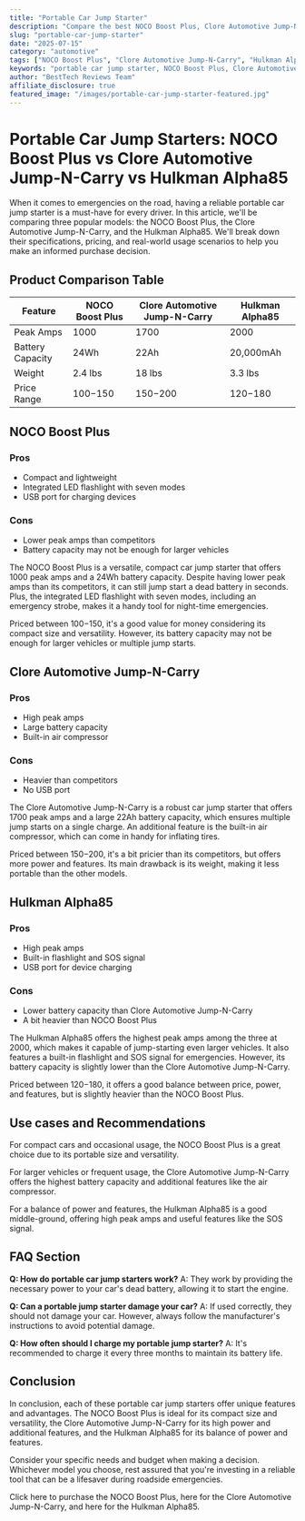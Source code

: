 ```yaml
---
title: "Portable Car Jump Starter"
description: "Compare the best NOCO Boost Plus, Clore Automotive Jump-N-Carry, Hulkman Alpha85 and more. Find the perfect automotive with our detailed reviews and recommendations."
slug: "portable-car-jump-starter"
date: "2025-07-15"
category: "automotive"
tags: ["NOCO Boost Plus", "Clore Automotive Jump-N-Carry", "Hulkman Alpha85"]
keywords: "portable car jump starter, NOCO Boost Plus, Clore Automotive Jump-N-Carry, Hulkman Alpha85"
author: "BestTech Reviews Team"
affiliate_disclosure: true
featured_image: "/images/portable-car-jump-starter-featured.jpg"
---
```


# Portable Car Jump Starters: NOCO Boost Plus vs Clore Automotive Jump-N-Carry vs Hulkman Alpha85

When it comes to emergencies on the road, having a reliable portable car jump starter is a must-have for every driver. In this article, we'll be comparing three popular models: the NOCO Boost Plus, the Clore Automotive Jump-N-Carry, and the Hulkman Alpha85. We'll break down their specifications, pricing, and real-world usage scenarios to help you make an informed purchase decision.

## Product Comparison Table

| Feature | NOCO Boost Plus | Clore Automotive Jump-N-Carry | Hulkman Alpha85 |
|---|---|---|---|
| Peak Amps | 1000 | 1700 | 2000 |
| Battery Capacity | 24Wh | 22Ah | 20,000mAh|
| Weight | 2.4 lbs | 18 lbs | 3.3 lbs |
| Price Range | $100-$150 | $150-$200 | $120-$180 |

## NOCO Boost Plus

### Pros
- Compact and lightweight
- Integrated LED flashlight with seven modes
- USB port for charging devices

### Cons
- Lower peak amps than competitors
- Battery capacity may not be enough for larger vehicles

The NOCO Boost Plus is a versatile, compact car jump starter that offers 1000 peak amps and a 24Wh battery capacity. Despite having lower peak amps than its competitors, it can still jump start a dead battery in seconds. Plus, the integrated LED flashlight with seven modes, including an emergency strobe, makes it a handy tool for night-time emergencies. 

Priced between $100-$150, it's a good value for money considering its compact size and versatility. However, its battery capacity may not be enough for larger vehicles or multiple jump starts.

## Clore Automotive Jump-N-Carry

### Pros
- High peak amps
- Large battery capacity
- Built-in air compressor

### Cons
- Heavier than competitors
- No USB port

The Clore Automotive Jump-N-Carry is a robust car jump starter that offers 1700 peak amps and a large 22Ah battery capacity, which ensures multiple jump starts on a single charge. An additional feature is the built-in air compressor, which can come in handy for inflating tires.

Priced between $150-$200, it's a bit pricier than its competitors, but offers more power and features. Its main drawback is its weight, making it less portable than the other models.

## Hulkman Alpha85

### Pros
- High peak amps
- Built-in flashlight and SOS signal
- USB port for device charging

### Cons
- Lower battery capacity than Clore Automotive Jump-N-Carry
- A bit heavier than NOCO Boost Plus

The Hulkman Alpha85 offers the highest peak amps among the three at 2000, which makes it capable of jump-starting even larger vehicles. It also features a built-in flashlight and SOS signal for emergencies. However, its battery capacity is slightly lower than the Clore Automotive Jump-N-Carry.

Priced between $120-$180, it offers a good balance between price, power, and features, but is slightly heavier than the NOCO Boost Plus.

## Use cases and Recommendations

For compact cars and occasional usage, the NOCO Boost Plus is a great choice due to its portable size and versatility. 

For larger vehicles or frequent usage, the Clore Automotive Jump-N-Carry offers the highest battery capacity and additional features like the air compressor. 

For a balance of power and features, the Hulkman Alpha85 is a good middle-ground, offering high peak amps and useful features like the SOS signal.

## FAQ Section

**Q: How do portable car jump starters work?**
A: They work by providing the necessary power to your car's dead battery, allowing it to start the engine. 

**Q: Can a portable jump starter damage your car?**
A: If used correctly, they should not damage your car. However, always follow the manufacturer's instructions to avoid potential damage.

**Q: How often should I charge my portable jump starter?**
A: It's recommended to charge it every three months to maintain its battery life.

## Conclusion

In conclusion, each of these portable car jump starters offer unique features and advantages. The NOCO Boost Plus is ideal for its compact size and versatility, the Clore Automotive Jump-N-Carry for its high power and additional features, and the Hulkman Alpha85 for its balance of power and features. 

Consider your specific needs and budget when making a decision. Whichever model you choose, rest assured that you're investing in a reliable tool that can be a lifesaver during roadside emergencies. 

Click here to purchase the NOCO Boost Plus, here for the Clore Automotive Jump-N-Carry, and here for the Hulkman Alpha85.